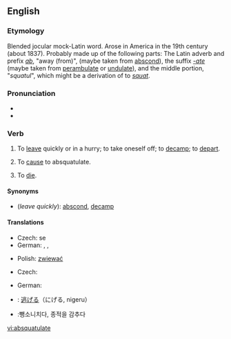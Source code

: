 {{was wotd|2006|June|17}}
==English==

===Etymology===
Blended jocular mock-Latin word. Arose in America in the 19th century (about 1837). Probably made up of the following parts: The Latin adverb and prefix ''[[ab]]'', "away (from)", (maybe taken from [[abscond]]), the suffix ''[[-ate]]'' (maybe taken from [[perambulate]] or [[undulate]]), and the middle portion, "''squatul''", which might be a derivation of to ''[[squat]]''.

===Pronunciation===
* {{IPA|/æbˈskwɑʧəleɪt/}}
* {{audio|en-us-absquatulate.ogg|Audio (US)}}

===Verb===
{{en-verb|absquatulat|ing}}

# {{intransitive}}  To [[leave]] quickly or in a hurry; to take oneself off; to [[decamp]]; to [[depart]].
# {{intransitive}} To [[cause]] to absquatulate.
# {{intransitive}} To [[die]].

====Synonyms====
* (''leave quickly''): [[abscond]], [[decamp]]

====Translations====
{{trans-top|to leave quickly or in a hurry; to take oneself off; to decamp; to depart}}
* Czech: {{t-|cs|zdejchnout}} se
* German: {{t+|de|fliehen}}, {{t+|de|fortlaufen}}, {{t+|de|davonmachen}}
{{trans-mid}}
* Polish: [[zwiewać]]
{{trans-bottom}}

{{trans-top|to cause to absquatulate}}
{{trans-mid}}
{{trans-bottom}}

{{trans-top|to die}}
* Czech: {{t-|cs|zkapat}}
{{trans-mid}}
* German: {{t+|de|sterben}}
{{trans-bottom}}

{{checktrans-top}}
* {{ttbc|Japanese}}: [[逃げる]]（にげる, nigeru）
* {{ttbc|Korean}}:뺑소니치다, 종적을 감추다
{{checktrans-bottom}}

[[vi:absquatulate]]